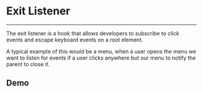 
<Meta of={ExitListenerStories} />

# Exit Listener

---

The exit listener is a hook that allows developers to subscribe to
click events and escape keyboard events on a root element.

A typical example of this would be a menu, when a user opens the menu we want
to listen for events if a user clicks anywhere but our menu to notify
the parent to close it.

## Demo
<Canvas of={ExitListenerStories.Simple} sourceState="shown" />
